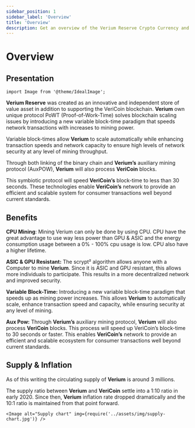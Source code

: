 ```yaml
---
sidebar_position: 1
sidebar_label: 'Overview'
title: 'Overview'
description: Get an overview of the Verium Reserve Crypto Currency and find our more about his benefits.
---
```

# Overview

## Presentation

```mdx-code-block
import Image from '@theme/IdealImage';
```

**Verium Reserve** was created as an innovative and independent store of value asset in addition to supporting the VeriCoin blockchain. **Verium** own unique protocol PoWT (Proof-of-Work-Time) solves blockchain scaling issues by introducing a new variable block-time paradigm that speeds network transactions with increases to mining power.

Variable block-times allow **Verium** to scale automatically while enhancing transaction speeds and network capacity to ensure high levels of network security at any level of mining throughput.

Through both linking of the binary chain and **Verium’s** auxiliary mining protocol (AuxPOW), **Verium** will also process **VeriCoin** blocks.

This symbiotic protocol will speed **VeriCoin’s** block-time to less than 30 seconds. These technologies enable **VeriCoin’s** network to provide an efficient and scalable system for consumer transactions well beyond current standards.

## Benefits

**CPU Mining**: Mining Verium can only be done by using CPU. CPU have the great advantage to use way less power than GPU & ASIC and the energy consumption usage between a 0% - 100% cpu usage is low. CPU also have a higher lifetime.

**ASIC & GPU Resistant:** The scrypt² algorithm allows anyone with a Computer to mine **Verium**. Since it is ASIC and GPU resistant, this allows more individuals to participate. This results in a more decentralized network and improved security.

**Variable Block-Time:** Introducing a new variable block-time paradigm that speeds up as mining power increases. This allows **Verium** to automatically scale, enhance transaction speed and capacity, while ensuring security at any level of mining.

**Aux Pow:** Through **Verium’s** auxiliary mining protocol, **Verium** will also process **VeriCoin** blocks. This process will speed up VeriCoin’s block-time to 30 seconds or faster. This enables **VeriCoin’s** network to provide an efficient and scalable ecosystem for consumer transactions well beyond current standards.

## Supply & Inflation

As of this writing the circulating supply of **Verium** is around 3 millions.

The supply ratio between **Verium** and **VeriCoin** settle into a 1:10 ratio in early 2020. Since then, **Verium** inflation rate dropped dramatically and the 10:1 ratio is maintained from that point forward.

```mdx-code-block
<Image alt="Supply chart" img={require('../assets/img/supply-chart.jpg')} />
```